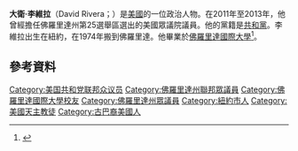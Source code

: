 '''大衛·李維拉'''（David Rivera；{{bd|1965年|9月16日}}）是[[美國|美國]]的一位政治人物。在2011年至2013年，他曾經擔任佛羅里達州第25選舉區選出的美國眾議院議員。他的黨籍是[[共和黨_(美國)|共和黨]]。李維拉出生在紐約，在1974年搬到佛羅里達。他畢業於[[佛羅里達國際大學|佛羅里達國際大學]]<ref>{{cite web |url=http://bioguide.congress.gov/scripts/biodisplay.pl?index=R000590 |title=RIVERA, David |publisher=Biographical Directory of the United States Congress |date= |accessdate=2011-04-07 |archive-date=2012-11-02 |archive-url=https://web.archive.org/web/20121102200450/http://bioguide.congress.gov/scripts/biodisplay.pl?index=R000590 |dead-url=no }}</ref>。
== 參考資料 ==
{{reflist}}

{{DEFAULTSORT: Rivera, David}}
[[Category:美国共和党联邦众议员|Category:美国共和党联邦众议员]]
[[Category:佛羅里達州聯邦眾議員|Category:佛羅里達州聯邦眾議員]]
[[Category:佛羅里達國際大學校友|Category:佛羅里達國際大學校友]]
[[Category:佛羅里達州眾議員|Category:佛羅里達州眾議員]]
[[Category:紐約市人|Category:紐約市人]]
[[Category:美國天主教徒|Category:美國天主教徒]]
[[Category:古巴裔美國人|Category:古巴裔美國人]]